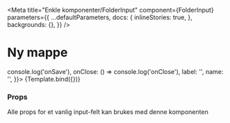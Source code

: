 

<Meta
  title="Enkle komponenter/FolderInput"
  component={FolderInput}
  parameters={{
    ...defaultParameters,
    docs: {
      inlineStories: true,
    },
    backgrounds: {},
  }}
/>


# Ny mappe

<Canvas>
  <Story
    name="FolderInput"
    args={{
      labelHidden: true,
      onSave: () => console.log('onSave'),
      onClose: () => console.log('onClose'),
      label: '',
      name: '',
    }}>
    {Template.bind({})}
  </Story>
</Canvas>

### Props

<ArgsTable story="FolderInput" />

Alle props for et vanlig input-felt kan brukes med denne komponenten
